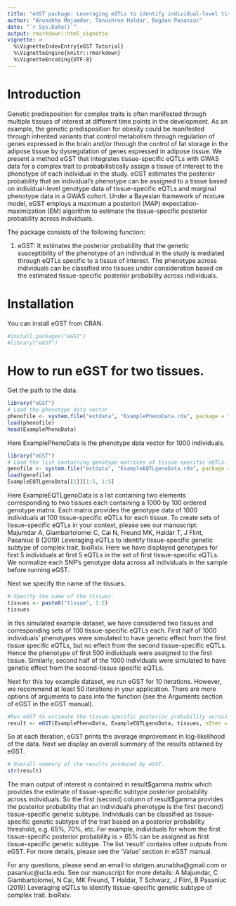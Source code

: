 ```yaml
---
title: "eGST package: Leveraging eQTLs to identify individual-level tissue of interest for a complex trait"
author: "Arunabha Majumdar, Tanushree Haldar, Bogdan Pasaniuc"
date: "`r Sys.Date()`"
output: rmarkdown::html_vignette
vignette: >
  %\VignetteIndexEntry{eGST Tutorial}
  %\VignetteEngine{knitr::rmarkdown}
  %\VignetteEncoding{UTF-8}
---
```


# Introduction
Genetic predisposition for complex traits is often manifested through multiple tissues of interest at different time points in the development. As an example, the genetic predisposition for obesity could be manifested through inherited variants that control metabolism through regulation of genes expressed in the brain and/or through the control of fat storage in the adipose tissue by dysregulation of genes expressed in adipose tissue. We present a method eGST that integrates tissue-specific eQTLs with GWAS data for a complex trait to probabilistically assign a tissue of interest to the phenotype of each individual in the study. eGST estimates the posterior probability that an individual's phenotype can be assigned to a tissue based on individual-level genotype data of tissue-specific eQTLs and marginal phenotype data in a GWAS cohort. Under a Bayesian framework of mixture model, eGST employs a maximum a posteriori (MAP) expectation-maximization (EM) algorithm to estimate the tissue-specific posterior probability across individuals.

The package consists of the following function:

1. eGST: It estimates the posterior probability that the genetic susceptibility of the phenotype of an individual in the study is mediated through eQTLs specific to a tissue of interest. The phenotype across individuals can be classified into tissues under consideration based on the estimated tissue-specific posterior probability across individuals.

# Installation

You can install eGST from CRAN.

```r
#install.packages("eGST")
#library("eGST")
```

# How to run eGST for two tissues.

Get the path to the data.

```r
library("eGST")
# Load the phenotype data vector
phenofile <- system.file("extdata", "ExamplePhenoData.rda", package = "eGST")
load(phenofile)
head(ExamplePhenoData)
```
Here ExamplePhenoData is the phenotype data vector for 1000 individuals. 

```r
library("eGST")
# Load the list containing genotype matrices of tissue-specific eQTLs. 
genofile <- system.file("extdata", "ExampleEQTLgenoData.rda", package = "eGST")
load(genofile)
ExampleEQTLgenoData[[1]][1:5, 1:5]
```

Here ExampleEQTLgenoData is a list containing two elements corresponding to two tissues each containing a 1000 by 100 ordered genotype matrix. Each matrix provides the genotype data of 1000 individuals at 100 tissue-specific eQTLs for each tissue. To create sets of tissue-specific eQTLs in your context, please see our manuscript: Majumdar A, Giambartolomei C, Cai N, Freund MK, Haldar T, J Flint, Pasaniuc B (2019) Leveraging eQTLs to identify tissue-specific genetic subtype of complex trait, bioRxiv. Here we have displayed genotypes for first 5 individuals at first 5 eQTLs in the set of first tissue-specific eQTLs. We normalize each SNP's genotype data across all individuals in the sample before running eGST.  

Next we specify the name of the tissues.
```r
# Specify the name of the tissues.
tissues <- paste0("tissue", 1:2)
tissues
```

In this simulated example dataset, we have considered two tissues
and corresponding sets of 100 tissue-specific eQTLs each.
First half of 1000 individuals' phenotypes were simulated
to have genetic effect from the first tissue
specific eQTLs, but no effect from the second
tissue-specific eQTLs. Hence the phenotype of first 500 individuals
were assigned to the first tissue. Similarly, second half of the 1000 individuals
were simulated to have genetic effect from the second-tissue
specific eQTLs.

Next for this toy example dataset, we run eGST for 10 iterations. However, we recommend at least 50 iterations in your application. There are more options of arguments to pass into the function (see the Arguments section of eGST in the eGST manual). 

```r
#Run eGST to estimate the tissue-specific posterior probability across individuals.
result <- eGST(ExamplePhenoData, ExampleEQTLgenoData, tissues, nIter = 10)
```
So at each iteration, eGST prints the average improvement in log-likelihood of the data. Next we display an overall summary of the results obtained by eGST.

```r
# Overall summary of the results produced by eGST.
str(result)
```

The main output of interest is contained in result\$gamma matrix which provides the
estimate of tissue-specific subtype posterior probability across individuals.
So the first (second) column of result\$gamma provides the posterior probability that an 
individual's phenotype is the first (second) tissue-specific genetic subtype.
Individuals can be classified as tissue-specific genetic subtype of the trait
based on a posterior probability threshold, e.g. 65\%, 70\%, etc. For example,
individuals for whom the first tissue-specific posterior
probability is > 65\% can be assigned as first tissue-specific
genetic subtype. The list 'result' contains other 
outputs from eGST. For more details, please see the 'Value' section in eGST manual.

For any questions, please send an email to statgen.arunabha@gmail.com or pasaniuc@ucla.edu.
See our manuscript for more details: A Majumdar, C Giambartolomei, N Cai, MK Freund, T Haldar, T Schwarz, J Flint, B Pasaniuc (2019) Leveraging eQTLs to identify tissue-specific genetic subtype of complex trait. bioRxiv.
